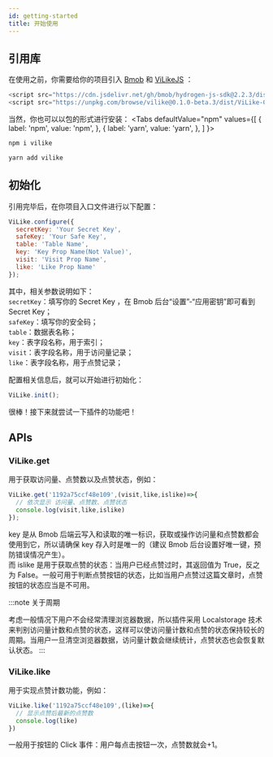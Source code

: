 ```yaml
---
id: getting-started
title: 开始使用
---
```




## 引用库
在使用之前，你需要给你的项目引入 [Bmob](https://github.com/bmob/hydrogen-js-sdk/tree/master/dist) 和 [ViLikeJS](https://github.com/zpfz/ViLikeJS/tree/master/dist) ：

```js
<script src="https://cdn.jsdelivr.net/gh/bmob/hydrogen-js-sdk@2.2.3/dist/Bmob-2.2.3.min.js"></script>
<script src="https://unpkg.com/browse/vilike@0.1.0-beta.3/dist/ViLike-0.1.0-beta.3.min.js"></script>
```

当然，你也可以以包的形式进行安装：
<Tabs
  defaultValue="npm"
  values={[
    { label: 'npm', value: 'npm', },
    { label: 'yarn', value: 'yarn', },
  ]
}>
<TabItem value="npm">

```sh
npm i vilike
```

</TabItem>
<TabItem value="yarn">

```sh
yarn add vilike
```

</TabItem>
</Tabs>  

## 初始化
引用完毕后，在你项目入口文件进行以下配置：

```js
ViLike.configure({
  secretKey: 'Your Secret Key',
  safeKey: 'Your Safe Key',
  table: 'Table Name',
  key: 'Key Prop Name(Not Value)',
  visit: 'Visit Prop Name',
  like: 'Like Prop Name'
});
```

其中，相关参数说明如下：  
`secretKey`：填写你的 Secret Key ，在 Bmob 后台“设置”-“应用密钥”即可看到 Secret Key；  
`safeKey`：填写你的安全码；  
`table`：数据表名称；   
`key`：表字段名称，用于索引；    
`visit`：表字段名称，用于访问量记录；     
`like`：表字段名称，用于点赞记录；     

配置相关信息后，就可以开始进行初始化：
```js
ViLike.init();
```

很棒！接下来就尝试一下插件的功能吧！

## APIs

### ViLike.get

用于获取访问量、点赞数以及点赞状态，例如：

```js title="ViLike.get(key,(visit,like,islike)=>{})"
ViLike.get('1192a75ccf48e109',(visit,like,islike)=>{
  // 依次显示 访问量、点赞数、点赞状态
  console.log(visit,like,islike)
});
```

key 是从 Bmob 后端云写入和读取的唯一标识，获取或操作访问量和点赞数都会使用到它，所以请确保 key 存入时是唯一的（建议 Bmob 后台设置好唯一键，预防错误情况产生）。  
而 islike 是用于获取点赞的状态：当用户已经点赞过时，其返回值为 True，反之为 False。一般可用于判断点赞按钮的状态，比如当用户点赞过这篇文章时，点赞按钮的状态应当是不可用。

:::note 关于周期

考虑一般情况下用户不会经常清理浏览器数据，所以插件采用 Localstorage 技术来判别访问量计数和点赞的状态，这样可以使访问量计数和点赞的状态保持较长的周期。当用户一旦清空浏览器数据，访问量计数会继续统计，点赞状态也会恢复默认状态。
:::

### ViLike.like

用于实现点赞计数功能，例如：
```js title="ViLike.like(key,(like)=>{})"
ViLike.like('1192a75ccf48e109',(like)=>{
  // 显示点赞后最新的点赞数
  console.log(like)
})
```
一般用于按钮的 Click 事件：用户每点击按钮一次，点赞数就会+1。